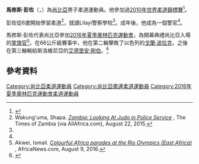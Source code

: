 {{Infobox sportsperson
| headercolor = lightblue
| name           = 馬修斯·彭佐
| image          = 
| imagesize      = 
| caption        =
| birth_name     =  
| fullname       = 
| nickname       = 
| nationality    = [[尚比亞|尚比亞]]
| residence      = 
| birth_date     = {{birth date and age|1988|4|27|df=y}}
| birth_place    = 
| death_date     = 
| death_place    = 
| height         = {{height|m=1.55}}
| weight         = {{weight|kg=50}}
| website        = 
| country        = 
| sport          = [[柔道|柔道]]
| event          = 66公斤級
| collegeteam    = 
| club           =   
| team           =  
| turnedpro      = 
| coach          = 
| retired        = 
| coaching       = 
| worlds         = 
| religion     = 
| nationals      = 
| olympics       = 
| paralympics    = 
| highestranking = 
| pb             = 
| medaltemplates   = 
}}

'''馬修斯·彭佐'''（{{lang-en|'''Mathews Punza'''}}，{{bd|1988年|4月27日}}）為[[尚比亞|尚比亞]]男子柔道運動員。他參加過[[2010年世界柔道錦標賽|2010年世界柔道錦標賽]]<ref name=judoinside>{{cite web |url=http://www.judoinside.com/judoka/70735/Mathews_Punza |title=Mathews Punza – judoka |website=judoinside.com |accessdate=7 August 2016 |archive-date=2017-09-15 |archive-url=https://web.archive.org/web/20170915080539/http://judoinside.com/judoka/70735/Mathews_Punza |dead-url=no }}</ref>。

彭佐從6歲開始學習柔道<ref name=wakung'uma>Wakung'uma, Shapa. ''[http://allafrica.com/stories/201508240455.html Zambia: Looking At Judo in Police Service] {{Wayback|url=http://allafrica.com/stories/201508240455.html |date=20160819072455 }}'', The Times of Zambia (via AllAfrica.com), August 22, 2015.</ref>，就讀Lilayi警察學校<ref name=wakung'uma />。成年後，他成為一個警官<ref name=wakung'uma />。

馬修斯·彭佐代表尚比亞參加[[2016年夏季奧林匹克運動會|2016年夏季奧林匹克運動會]]，為開幕典禮尚比亞入場的[[2016年夏季奧林匹克運動會入場旗手|掌旗官]]<ref>Akwei, Ismail. ''[http://www.africanews.com/2016/08/09/photos-colourful-africa-parades-at-the-rio-olympics-east-africa/ Colourful Africa parades at the Rio Olympics (East Africa)] {{Wayback|url=http://www.africanews.com/2016/08/09/photos-colourful-africa-parades-at-the-rio-olympics-east-africa/ |date=20210521190136 }}'', AfricaNews.com, August 9, 2016.</ref>。在66公斤級賽事中，他在第二輪擊敗了以色列的[[戈蘭·波拉克|戈蘭·波拉克]]，之後在第三輪輸給斯洛維尼亞的[[艾德里安·剛伯|艾德里安·剛伯]]。<ref>{{cite web |url=https://www.rio2016.com/en/athlete/mathews-punza |title=Mathews Punza |website=rio2016.com |accessdate=7 August 2016 |archive-date=2016-11-25 |archive-url=https://web.archive.org/web/20161125224521/https://www.rio2016.com/en/athlete/mathews-punza |dead-url=no }}</ref>

==參考資料==
{{reflist}}

{{DEFAULTSORT:Punza, Mathews}}

[[Category:尚比亞柔道運動員|Category:尚比亞柔道運動員]]
[[Category:尚比亞奧運柔道運動員|Category:尚比亞奧運柔道運動員]]
[[Category:2016年夏季奧林匹克運動會柔道運動員|Category:2016年夏季奧林匹克運動會柔道運動員]]